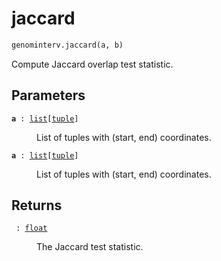 # jaccard { #genominterv.jaccard }

```python
genominterv.jaccard(a, b)
```

Compute Jaccard overlap test statistic.

## Parameters {.doc-section .doc-section-parameters}

<code>[**a**]{.parameter-name} [:]{.parameter-annotation-sep} [[list](`list`)\[[tuple](`tuple`)\]]{.parameter-annotation}</code>

:   List of tuples with (start, end) coordinates.

<code>[**a**]{.parameter-name} [:]{.parameter-annotation-sep} [[list](`list`)\[[tuple](`tuple`)\]]{.parameter-annotation}</code>

:   List of tuples with (start, end) coordinates.

## Returns {.doc-section .doc-section-returns}

<code>[]{.parameter-name} [:]{.parameter-annotation-sep} [[float](`float`)]{.parameter-annotation}</code>

:   The Jaccard test statistic.